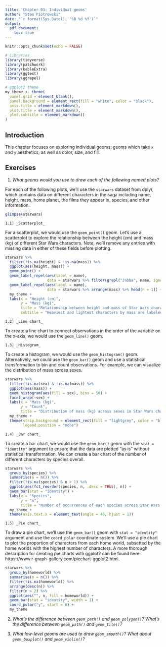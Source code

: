 ```yaml
---
title: 'Chapter 03: Individual geoms'
author: "Stan Piotrowski"
date: "`r format(Sys.Date(), '%B %d %Y')`"
output:
  pdf_document:
    toc: true
---
```


```r
knitr::opts_chunk$set(echo = FALSE)
```

```r
# Libraries
library(tidyverse)
library(patchwork)
library(kableExtra)
library(ggtext)
library(ggrepel)

# ggplot2 theme
my_theme <- theme(
  panel.grid = element_blank(),
  panel.background = element_rect(fill = "white", color = "black"),
  axis.title = element_markdown(),
  plot.title = element_markdown(),
  plot.subtitle = element_markdown()
)
```


## Introduction

This chapter focuses on exploring individual geoms: geoms which take `x` and `y` aesthetics, as well as color, size, and fill.  

## Exercises

1) _What geoms would you use to draw each of the following named plots?_

For each of the following plots, we'll use the `starwars` dataset from dplyr, which contains data on different characters in the saga including name, height, mass, home planet, the films they appear in, species, and other information.

```r
glimpse(starwars)
```

    1.1) _Scatterplot_
    
  For a scatterplot, we would use the `goem_point()` geom.  Let's use a scatterplot to explore the relationship between the height (cm) and mass (kg) of different Star Wars characters.  Note, we'll remove any entries with missing data in either of these fields before plotting.
    
```r
starwars %>% 
  filter(!is.na(height) & !is.na(mass)) %>% 
  ggplot(aes(height, mass)) +
  geom_point() +
  geom_label_repel(aes(label = name), 
                   data = starwars %>% filter(grepl("Jabba", name, ignore.case = TRUE))) +
  geom_label_repel(aes(label = name), 
                   data = starwars %>% arrange(mass) %>% head(n = 1)) +
  my_theme +
  labs(x = "Height (cm)", 
       y = "Mass (kg)", 
       title = "Relationship between height and mass of Star Wars characters", 
       subtitle = "Heaviest and lightest characters by mass are labeled")
```

    1.2) _Line chart_
    
  To create a line chart to connect observations in the order of the variable on the x-axis, we would use the `geom_line()` geom. 

    1.3) _Histogram_
    
  To create a histogram, we would use the `geom_histogram()` geom.  Alternatively, we could use the `geom_bar()` geom and use a statistical transformation to bin and count observations.  For example, we can visualize the distribution of mass across sexes.
    
```r
starwars %>% 
  filter(!is.na(sex) & !is.na(mass)) %>% 
  ggplot(aes(mass)) +
  geom_histogram(aes(fill = sex), bins = 50) +
  facet_wrap(~sex) +
  labs(x = "Mass (kg)", 
       y = "Count", 
       title = "Distribution of mass (kg) across sexes in Star Wars characters") +
  my_theme +
  theme(strip.background = element_rect(fill = "lightgrey", color = "black"), 
        legend.position = "none")
```
    

    1.4) _Bar chart_

  To create a bar chart, we would use the `geom_bar()` geom with the `stat = "identity"` argument to ensure that the data are plotted "as is" without statistical transformation.  We can create a bar chart of the number of different characters by species overall.  
  
```r
starwars %>% 
  group_by(species) %>% 
  summarise(n = n()) %>% 
  filter(!is.na(species) & n > 1) %>% 
  ggplot(aes(fct_reorder(species, n, .desc = TRUE), n)) +
  geom_bar(stat = "identity") +
  labs(x = "Species", 
       y = "n", 
       title = "Number of occurrences of each species across Star Wars films") +
  my_theme +
  theme(axis.text.x = element_text(angle = 45, hjust = 1))
```
  

    1.5) _Pie chart_
    
  To draw a pie chart, we'll use the `geom_bar()` geom with `stat = "identity"` argument and use the `coord_polar` coordinate system.  We'll use a pie chart to plot the proportion of characters from each home world, subsetted by the home worlds with the highest number of characters.  A more thorough description for creating pie charts with ggplot2 can be found here: https://www.r-graph-gallery.com/piechart-ggplot2.html.
  
```r
starwars %>% 
  group_by(homeworld) %>% 
  summarise(n = n()) %>% 
  filter(!is.na(homeworld)) %>% 
  arrange(desc(n)) %>% 
  filter(n > 2) %>% 
  ggplot(aes("", n, fill = homeworld)) +
  geom_bar(stat = "identity", width = 1) +
  coord_polar("y", start = 0) +
  my_theme
```
  

2) _What's the difference between `geom_path()` and `geom_polygon()`?  What's the difference between `geom_path()` and `geom_tile()`?_

3) _What low-level geoms are used to draw `geom_smooth()`?  What about `geom_boxplot()` and `geom_violin()`?_